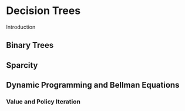 # Decision Trees {#decisiontrees}

Introduction

## Binary Trees

## Sparcity

## Dynamic Programming and Bellman Equations

### Value and Policy Iteration

